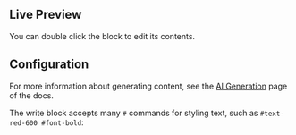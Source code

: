 
## Live Preview

You can double click the block to edit its contents.

<InteractiveBlockPreview
  blockId={writeSymbolId}
  blockText="Cats are great pets"
  resolvedBlockText="Cats are incredibly intelligent creatures with personalities all of their own. They make loyal and loving companions who can provide years of fun and joy. Cats come in all shapes, sizes, and colors and offer a variety of health benefits to their human owners. From their natural mouse-catching abilities to their playful antics, cats make terrific pet choices for a wide variety of households."
/>

## Configuration

For more information about generating content, see the
[AI Generation](/app/docs/overview/ai-generation) page of the docs.

The write block accepts many `#` commands for styling text, such as
`#text-red-600 #font-bold`:

<InteractiveBlockPreview
  blockId={writeSymbolId}
  blockText="Cats are great pets #text-red-600 #font-bold"
  resolvedBlockText="Cats are incredibly intelligent creatures with personalities all of their own. They make loyal and loving companions who can provide years of fun and joy. Cats come in all shapes, sizes, and colors and offer a variety of health benefits to their human owners. From their natural mouse-catching abilities to their playful antics, cats make terrific pet choices for a wide variety of households."
/>
